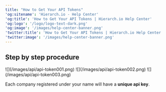 ```yaml
---
title: "How to Get Your API Tokens"
'og:sitename': 'Hierarch.io - Help Center'
'og:title': 'How to Get Your API Tokens | Hierarch.io Help Center'
'og:logo': '/logo/logo-text-dark.png'
'og:image': '/images/help-center-banner.png'
'twitter:title': 'How to Get Your API Tokens | Hierarch.io Help Center'
'twitter:image': '/images/help-center-banner.png'
---
```


## Step by step procedure

<Steps>
  <Step title="Go to Dashboard" />

  <Step title="Click your company">
    ![](/images/api/api-token001.png)
  </Step>

  <Step title="Click API Tab">
    ![](/images/api/api-token002.png)
  </Step>

  <Step title="Copy your API Key">
    ![](/images/api/api-token003.png)
  </Step>

  <Step title="And your Secret key" />

  <Step title="Click Regenerate for a new set of keys" />
</Steps>

Each company registered under your name will have a **unique api key**.